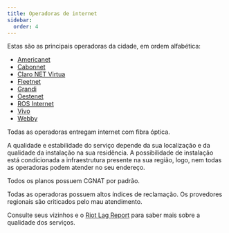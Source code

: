 ```yaml
---
title: Operadoras de internet
sidebar:
  order: 4
---
```



<ImageSwitcher
  darkSrc="/src/assets/presidente-prudente/isps-dark.svg"
  lightSrc="/src/assets/presidente-prudente/isps-light.svg"
  alt="Ilustrações que remetem à internet"
/>

Estas são as principais operadoras da cidade, em ordem alfabética:

- [Americanet](https://americanet.com.br)
- [Cabonnet](https://cabonnet.com.br)
- [Claro NET Virtua](https://claro.com.br/internet/banda-larga)
- [Fleetnet](https://fleetnet.com.br)
- [Grandi](https://granditelecom.com.br)
- [Oestenet](https://oestenet.online)
- [ROS Internet](https://rostelecom.com.br/presidente-prudente/)
- [Vivo](https://vivo.com.br/para-voce/produtos-e-servicos/para-casa/internet)
- [Webby](https://webbyinternet.com.br)

Todas as operadoras entregam internet com fibra óptica.

A qualidade e estabilidade do serviço depende da sua localização e da qualidade da instalação na sua residência. A possibilidade de instalação está condicionada a infraestrutura presente na sua região, logo, nem todas as operadoras podem atender no seu endereço.

Todos os planos possuem CGNAT por padrão.

Todas as operadoras possuem altos índices de reclamação. Os provedores regionais são criticados pelo mau atendimento.

Consulte seus vizinhos e o [Riot Lag Report](https://lagreport.br.leagueoflegends.com/pt/results/br/33495) para saber mais sobre a qualidade dos serviços.
